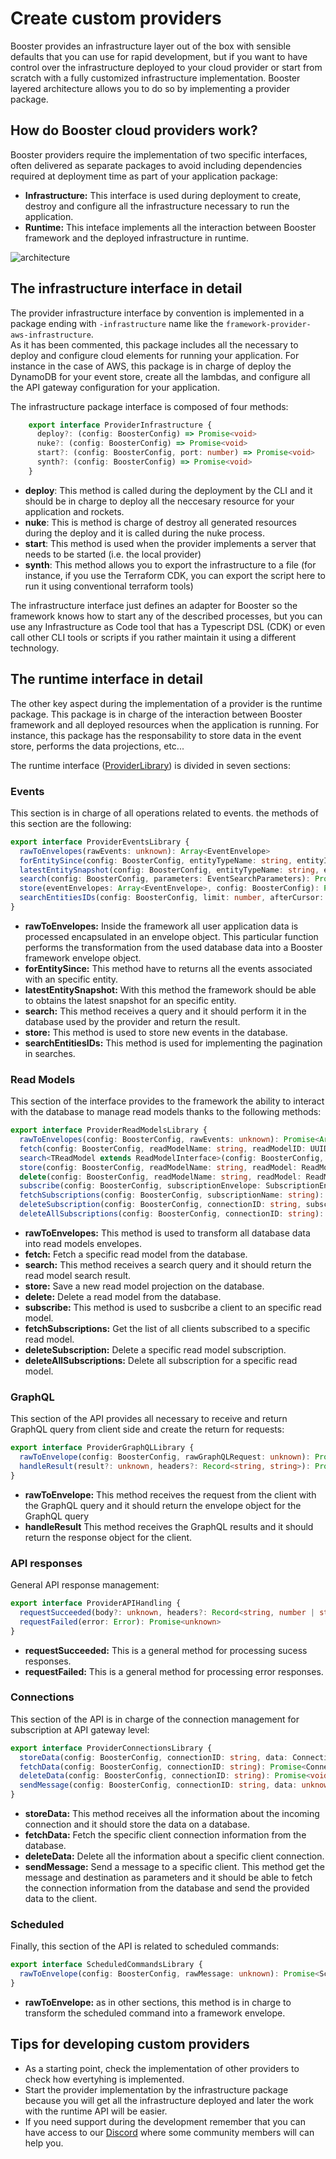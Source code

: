 # Create custom providers

Booster provides an infrastructure layer out of the box with sensible defaults that you can use for rapid development, but if 
you want to have control over the infrastructure deployed to your cloud provider or start from scratch with a fully customized 
infrastructure implementation. Booster layered architecture allows you to do so by implementing a provider package. 

## How do Booster cloud providers work?

Booster providers require the implementation of two specific interfaces, often delivered as separate packages to avoid including dependencies required at 
deployment time as part of your application package: 
-  **Infrastructure:** This interface is used during deployment to create, destroy and configure all the infrastructure necessary to run the application. 
-  **Runtime:** This inteface implements all the interaction between Booster framework and the deployed infrastructure in runtime. 

![architecture](/img/interface.jpg)

## The infrastructure interface in detail

The provider infrastructure interface by convention is implemented in a package ending with `-infrastructure` name like the `framework-provider-aws-infrastructure`.  
As it has been commented, this package includes all the necessary to deploy and configure cloud elements for running your application. For instance in the case of AWS, 
this package is in charge of deploy the DynamoDB for your event store, create all the lambdas, and configure all the API gateway configuration for your application.

The infrastructure package interface is composed of four methods:

```ts
    export interface ProviderInfrastructure {
      deploy?: (config: BoosterConfig) => Promise<void>
      nuke?: (config: BoosterConfig) => Promise<void>
      start?: (config: BoosterConfig, port: number) => Promise<void>
      synth?: (config: BoosterConfig) => Promise<void>
    }
```

- **deploy**: This method is called during the deployment by the CLI and it should be in charge to deploy all the neccesary resource for your application and rockets. 
- **nuke**: This is method is charge of destroy all generated resources during the deploy and it is called during the nuke process. 
- **start**: This method is used when the provider implements a server that needs to be started (i.e. the local provider)
- **synth**: This method allows you to export the infrastructure to a file (for instance, if you use the Terraform CDK, you can export the script here to run it using conventional terraform tools)

The infrastructure interface just defines an adapter for Booster so the framework knows how to start any of the described processes, but you can use any Infrastructure as Code tool that has a Typescript DSL (CDK) 
or even call other CLI tools or scripts if you rather maintain it using a different technology.

## The runtime interface in detail

The other key aspect during the implementation of a provider is the runtime package. This package is in charge of the interaction between Booster framework and all deployed resources when the application is running.
For instance, this package has the responsability to store data in the event store, performs the data projections, etc...

The runtime interface ([ProviderLibrary](https://github.com/boostercloud/booster/blob/main/packages/framework-types/src/provider.ts)) is divided in seven sections:

### Events
This section is in charge of all operations related to events. the methods of this section are the following:

```ts
export interface ProviderEventsLibrary {
  rawToEnvelopes(rawEvents: unknown): Array<EventEnvelope>
  forEntitySince(config: BoosterConfig, entityTypeName: string, entityID: UUID, since?: string): Promise<Array<EventEnvelope>>
  latestEntitySnapshot(config: BoosterConfig, entityTypeName: string, entityID: UUID): Promise<EventEnvelope | null>
  search(config: BoosterConfig, parameters: EventSearchParameters): Promise<Array<EventSearchResponse>>
  store(eventEnvelopes: Array<EventEnvelope>, config: BoosterConfig): Promise<void>
  searchEntitiesIDs(config: BoosterConfig, limit: number, afterCursor: Record<string, string> | undefined, entityTypeName: string): Promise<PaginatedEntitiesIdsResult>
}
```
- **rawToEnvelopes:** Inside the framework all user application data is processed encapsulated in an envelope object. This particular function performs the transformation from the used database data into a Booster framework envelope object.
- **forEntitySince:** This method have to returns all the events associated with an specific entity.
- **latestEntitySnapshot:** With this method the framework should be able to obtains the latest snapshot for an specific entity.
- **search:** This method receives a query and it should perform it in the database used by the provider and return the result. 
- **store:** This method is used to store new events in the database. 
- **searchEntitiesIDs:** This method is used for implementing the pagination in searches. 

### Read Models
This section of the interface provides to the framework the ability to interact with the database to manage read models thanks to the following methods:

```ts
export interface ProviderReadModelsLibrary {
  rawToEnvelopes(config: BoosterConfig, rawEvents: unknown): Promise<Array<ReadModelEnvelope>>
  fetch(config: BoosterConfig, readModelName: string, readModelID: UUID, sequenceKey?: SequenceKey): Promise<ReadOnlyNonEmptyArray<ReadModelInterface>>
  search<TReadModel extends ReadModelInterface>(config: BoosterConfig, entityTypeName: string, filters: FilterFor<unknown>, sortBy?: SortFor<unknown>, limit?: number, afterCursor?: unknown, paginatedVersion?: boolean): Promise<Array<TReadModel> | ReadModelListResult<TReadModel>>
  store(config: BoosterConfig, readModelName: string, readModel: ReadModelInterface, expectedCurrentVersion?: number): Promise<unknown>
  delete(config: BoosterConfig, readModelName: string, readModel: ReadModelInterface | undefined): Promise<any>
  subscribe(config: BoosterConfig, subscriptionEnvelope: SubscriptionEnvelope): Promise<void>
  fetchSubscriptions(config: BoosterConfig, subscriptionName: string): Promise<Array<SubscriptionEnvelope>>
  deleteSubscription(config: BoosterConfig, connectionID: string, subscriptionID: string): Promise<void>
  deleteAllSubscriptions(config: BoosterConfig, connectionID: string): Promise<void>
```
- **rawToEnvelopes:** This method is used to transform all database data into read models envelopes. 
- **fetch:** Fetch a specific read model from the database. 
- **search:** This method receives a search query and it should return the read model search result.
- **store:** Save a new read model projection on the database. 
- **delete:** Delete a read model from the database. 
- **subscribe:** This method is used to susbcribe a client to an specific read model.
- **fetchSubscriptions:** Get the list of all clients subscribed to a specific read model.
- **deleteSubscription:** Delete a specific read model subscription.
- **deleteAllSubscriptions:** Delete all subscription for a specific read model. 

### GraphQL
This section of the API provides all necessary to receive and return GraphQL query from client side and create the return for requests:
```ts
export interface ProviderGraphQLLibrary {
  rawToEnvelope(config: BoosterConfig, rawGraphQLRequest: unknown): Promise<GraphQLRequestEnvelope | GraphQLRequestEnvelopeError>
  handleResult(result?: unknown, headers?: Record<string, string>): Promise<unknown>
}
```
- **rawToEnvelope:** This method receives the request from the client with the GraphQL query and it should return the envelope object for the GraphQL query
- **handleResult** This method receives the GraphQL results and it should return the response object for the client.

### API responses
General API response management:
```ts
export interface ProviderAPIHandling {
  requestSucceeded(body?: unknown, headers?: Record<string, number | string | ReadonlyArray<string>>): Promise<unknown>
  requestFailed(error: Error): Promise<unknown>
}
```
- **requestSucceeded:** This is a general method for processing sucess responses.
- **requestFailed:** This is a general method for processing error responses.

### Connections
This section of the API is in charge of the connection management for subscription at API gateway level:

```ts
export interface ProviderConnectionsLibrary {
  storeData(config: BoosterConfig, connectionID: string, data: ConnectionDataEnvelope): Promise<void>
  fetchData(config: BoosterConfig, connectionID: string): Promise<ConnectionDataEnvelope | undefined>
  deleteData(config: BoosterConfig, connectionID: string): Promise<void>
  sendMessage(config: BoosterConfig, connectionID: string, data: unknown): Promise<void>
}
```
- **storeData:** This method receives all the information about the incoming connection and it should store the data on a database. 
- **fetchData:** Fetch the specific client connection information from the database.
- **deleteData:** Delete all the information about a specific client connection.
- **sendMessage:** Send a message to a specific client. This method get the message and destination as parameters and it should be able to fetch the connection information from the database and send the provided data to the client. 

### Scheduled
Finally, this section of the API is related to scheduled commands:
```ts
export interface ScheduledCommandsLibrary {
  rawToEnvelope(config: BoosterConfig, rawMessage: unknown): Promise<ScheduledCommandEnvelope>
}
```

- **rawToEnvelope:** as in other sections, this method is in charge to transform the scheduled command into a framework envelope.

## Tips for developing custom providers

- As a starting point, check the implementation of other providers to check how evertyhing is implemented. 
- Start the provider implementation by the infrastructure package because you will get all the infrastructure deployed and later the work with the runtime API will be easier. 
- If you need support during the development remember that you can have access to our [Discord](https://discord.gg/bDY8MKx) where some community members will can help you. 

